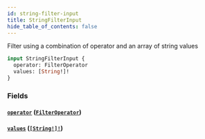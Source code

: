 ```yaml
---
id: string-filter-input
title: StringFilterInput
hide_table_of_contents: false
---
```



Filter using a combination of operator and an array of string values

```graphql
input StringFilterInput {
  operator: FilterOperator
  values: [String!]!
}
```


### Fields

#### [`operator`](#) ([`FilterOperator`](/demand/api/graphql-storefront/reference/enums/filter-operator))




#### [`values`](#) ([`[String!]!`](/demand/api/graphql-storefront/reference/scalars/string))






